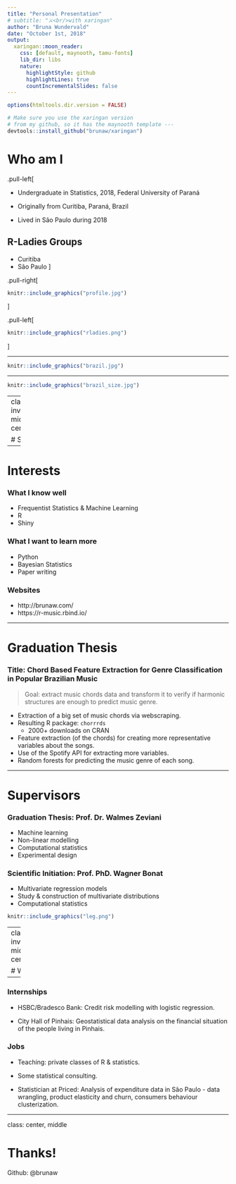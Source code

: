 ```yaml
---
title: "Personal Presentation"
# subtitle: "⚔<br/>with xaringan"
author: "Bruna Wundervald"
date: "October 1st, 2018"
output:
  xaringan::moon_reader:
    css: [default, maynooth, tamu-fonts]
    lib_dir: libs
    nature:
      highlightStyle: github
      highlightLines: true
      countIncrementalSlides: false
---
```


```r
options(htmltools.dir.version = FALSE)
```

```r
# Make sure you use the xaringan version 
# from my github, so it has the maynooth template ---
devtools::install_github("brunaw/xaringan")
```

# Who am I


.pull-left[

- Undergraduate in Statistics, 2018, 
Federal University of Paraná

- Originally from Curitiba, Paraná, Brazil
- Lived in São Paulo during 2018 


## R-Ladies Groups

  - Curitiba 
  - São Paulo
]

.pull-right[
```r
knitr::include_graphics("profile.jpg")
```
]

.pull-left[
```r
knitr::include_graphics("rladies.png")
```
]


---

```r
knitr::include_graphics("brazil.jpg")
```

---

```r
knitr::include_graphics("brazil_size.jpg")
```

---
class: inverse, middle, center


# Study

---

# Interests

### What I know well

  - Frequentist Statistics & Machine Learning
  - R
  - Shiny

### What I want to learn more
  - Python
  - Bayesian Statistics
  - Paper writing

### Websites
  - http://brunaw.com/
  - https://r-music.rbind.io/

---

# Graduation Thesis

### Title: Chord Based Feature Extraction for Genre Classification in Popular Brazilian Music 

> Goal: extract music chords data and transform it 
to verify if harmonic structures are enough to 
predict music genre. 

  - Extraction of a big set of music chords via
  webscraping.
  - Resulting R package: `chorrrds`
    - 2000+ downloads on CRAN
    
  - Feature extraction (of the chords) for 
  creating more representative variables about the 
  songs. 
  - Use of the Spotify API for extracting more
  variables. 
  - Random forests for predicting the 
  music genre of each song. 

---

# Supervisors

### Graduation Thesis: Prof. Dr. Walmes Zeviani

  - Machine learning
  - Non-linear modelling
  - Computational statistics
  - Experimental design


### Scientific Initiation: Prof. PhD. Wagner Bonat

  - Multivariate regression models 
  - Study & construction of multivariate distributions
  - Computational statistics

```r
knitr::include_graphics("leg.png")
```

---
class: inverse, middle, center


# Work 

---

### Internships

  - HSBC/Bradesco Bank: Credit risk modelling with 
  logistic regression. 

  - City Hall of Pinhais: Geostatistical data 
  analysis on the financial situation of the 
  people living in Pinhais.

### Jobs
  
  - Teaching: private classes of R & statistics. 
  
  - Some statistical consulting.
  
  - Statistician at Priced: Analysis of expenditure 
  data in São Paulo - data wrangling, product 
  elasticity and churn, consumers behaviour
  clusterization.

---

class: center, middle

# Thanks!

Github: @brunaw

